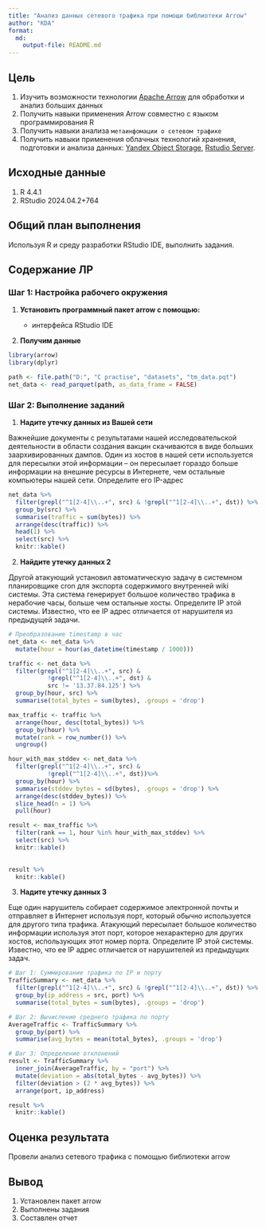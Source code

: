 ```yaml
---
title: "Анализ данных сетевого трафика при помощи библиотеки Arrow"
author: "KDA"
format: 
  md:
    output-file: README.md
---
```


## Цель

1. Изучить возможности технологии [Apache Arrow](https://arrow.apache.org/) для обработки и анализ больших данных
2. Получить навыки применения Arrow совместно с языком программирования R
3. Получить навыки анализа `метаинфомации о сетевом трафике`
4. Получить навыки применения облачных технологий хранения, подготовки и анализа данных: [Yandex Object Storage](https://yandex.cloud/ru/docs/storage/), [Rstudio Server](https://posit.co/products/open-source/rstudio-server/).


## ️Исходные данные

1.  R 4.4.1
2.  RStudio 2024.04.2+764

## ️Общий план выполнения

Используя R и среду разработки RStudio IDE, выполнить задания.

## Содержание ЛР

### Шаг 1: Настройка рабочего окружения

1.  **Установить программный пакет arrow с помощью:**

    -   интерфейса RStudio IDE

2.  **Получим данные**

```r
library(arrow) 
library(dplyr)
```



```r
path <- file.path("D:", "C practise", "datasets", "tm_data.pqt")
net_data <- read_parquet(path, as_data_frame = FALSE)
```

### Шаг 2: Выполнение заданий

1.  **Надите утечку данных из Вашей сети**

Важнейшие документы с результатами нашей исследовательской деятельности в области создания вакцин скачиваются в виде больших заархивированных дампов. Один из хостов в нашей сети используется для пересылки этой информации – он пересылает гораздо больше информации на внешние ресурсы в Интернете, чем остальные компьютеры нашей сети. Определите его IP-адрес

```r
net_data %>% 
  filter(grepl("^1[2-4]\\..+", src) & !grepl("^1[2-4]\\..+", dst)) %>%
  group_by(src) %>%
  summarise(traffic = sum(bytes)) %>%
  arrange(desc(traffic)) %>%
  head(1) %>%
  select(src) %>%
  knitr::kable()
```

2.  **Найдите утечку данных 2**

Другой атакующий установил автоматическую задачу в системном планировщике cron для экспорта содержимого внутренней wiki системы. Эта система генерирует большое количество трафика в нерабочие часы, больше чем остальные хосты. Определите IP этой системы. Известно, что ее IP адрес отличается от нарушителя из предыдущей задачи.

```r
# Преобразование timestamp в час
net_data <- net_data %>%
  mutate(hour = hour(as_datetime(timestamp / 1000)))
```

```r
traffic <- net_data %>%
  filter(grepl("^1[2-4]\\..+", src) &
           !grepl("^1[2-4]\\..+", dst) &
           src != '13.37.84.125') %>%
  group_by(hour, src) %>%
  summarise(total_bytes = sum(bytes), .groups = 'drop')

max_traffic <- traffic %>%
  arrange(hour, desc(total_bytes)) %>%
  group_by(hour) %>%
  mutate(rank = row_number()) %>%
  ungroup()

hour_with_max_stddev <- net_data %>%
  filter(grepl("^1[2-4]\\..+", src) &
           !grepl("^1[2-4]\\..+", dst))%>%
  group_by(hour) %>%
  summarise(stddev_bytes = sd(bytes), .groups = 'drop') %>%
  arrange(desc(stddev_bytes)) %>%
  slice_head(n = 1) %>%
  pull(hour)

result <- max_traffic %>%
  filter(rank == 1, hour %in% hour_with_max_stddev) %>%
  select(src) %>%
  knitr::kable()
  
```
```r
result %>%
  knitr::kable()
```

3.  **Надите утечку данных 3**

Еще один нарушитель собирает содержимое электронной почты и отправляет в Интернет используя порт, который обычно используется для другого типа трафика. Атакующий пересылает большое количество информации используя этот порт, которое нехарактерно для других хостов, использующих этот номер порта. Определите IP этой системы. Известно, что ее IP адрес отличается от нарушителей из предыдущих задач.

```r
# Шаг 1: Суммирование трафика по IP и порту
TrafficSummary <- net_data %>%
  filter(grepl("^1[2-4]\\..+", src) & !grepl("^1[2-4]\\..+", dst)) %>%
  group_by(ip_address = src, port) %>%
  summarise(total_bytes = sum(bytes), .groups = 'drop')

# Шаг 2: Вычисление среднего трафика по порту
AverageTraffic <- TrafficSummary %>%
  group_by(port) %>%
  summarise(avg_bytes = mean(total_bytes), .groups = 'drop')

# Шаг 3: Определение отклонений
result <- TrafficSummary %>%
  inner_join(AverageTraffic, by = "port") %>%
  mutate(deviation = abs(total_bytes - avg_bytes)) %>%
  filter(deviation > (2 * avg_bytes)) %>%
  arrange(port, ip_address)


```
```r
result %>%
  knitr::kable()
```


## ️Оценка результата

Провели анализ сетевого трафика с помощью библиотеки arrow

## ️Вывод

1.  Установлен пакет arrow
2.  Выполнены задания
3.  Составлен отчет
